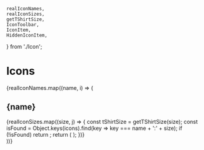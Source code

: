 
	realIconNames,
	realIconSizes,
	getTShirtSize,
	IconToolbar,
	IconItem,
	HiddenIconItem,
} from './Icon';

<Meta title="Icons by name" />

# Icons

<IconToolbar />

<div>
	{realIconNames.map((name, i) => (
		<section key={i}>
			<h2>{name}</h2>
			<IconGallery>
				{realIconSizes.map((size, j) => {
					const tShirtSize = getTShirtSize(size);
					const isFound = Object.keys(icons).find(key => key === name + ':' + size);
					if (!isFound) return <HiddenIconItem key={j} />;
					return (
						<IconItem key={j} name={name + ':' + tShirtSize}>
							<Icon size={tShirtSize} name={name} />
						</IconItem>
					);
				})}
			</IconGallery>
		</section>
	))}
</div>
